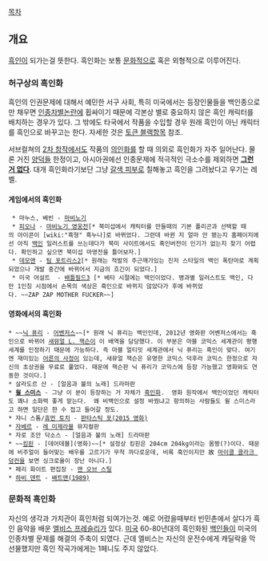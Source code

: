 [[목차]]
== 개요 ==
[[흑인]]이 되가는걸 뜻한다. 흑인화는 보통 [[문화]]적으로 혹은 외형적으로 이루어진다.

=== 허구상의 흑인화 ===
흑인의 인권문제에 대해서 예민한 서구 사회, 특히 미국에서는 등장인물들을 백인종으로만 채우면 [[인종차별]]논란에 휩싸이기 때문에 각본상 별로 중요하지 않은 흑인 캐릭터를 배치하는 경우가 있다. 그 밖에도 타국에서 작품을 수입할 경우 원래 흑인이 아닌 캐릭터를 흑인으로 바꾸고는 한다. 자세한 것은 [[토큰 블랙]]항목 참조.

서브컬쳐의 [[2차 창작]]에서도 작품의 [[의인화]]를 할 때 의외로 흑인화가 자주 일어난다.  물론 거진 [[양덕]]들 한정이고, 아시아권에선 인종문제에 적극적인 극소수를 제외하면 '''[[그런 거 없다]]'''.  대개 흑인화라기보단 그냥 [[갈색 피부]]로 칠해놓고 흑인을 그려놨다고 우기는 레벨.

==== 게임에서의 흑인화 ====
  * 마누스, 베빈 - [[마비노기]]
  * [[피오나(마비노기 영웅전)|피오나]] - [[마비노기 영웅전]][* 북미섭에서 캐릭터를 만들때의 기본 폴리곤과 선택할 때의 아이콘이 [wiki:"흑형" 흑누나]로 바뀌었다. 그런데 바뀐 지 얼마 안 됐는지 홈페이지에선 아직 [[백인]] 일러스트를 쓰는데다가 북미 사이트에서도 흑인버전이 인기가 없는지 찾기 어렵다. 확인하고 싶으면 북미섭 마영전을 틀어보자.]
  * [[데모맨(팀 포트리스2)|데모맨]] - [[팀 포트리스2]][* 원래는 적발의 주근깨가있는 진저 스타일의 백인 폭탄마로 계획되었으나 개발 중간에 바뀌어서 지금의 흐긴이 되었다.]
  * 미국 어설트  - [[배틀필드3]] [* 베타 시절에는 백인이었다. 병과별 일러스트도 백인, 다만 1인칭 시점에서 손목의 색상은 흑인으로 바뀌지 않았다가 후에 바뀌었다. ~~ZAP ZAP MOTHER FUCKER~~]

==== 영화에서의 흑인화 ====
 * ~~[[닉 퓨리]] - [[어벤저스]]~~[* 원래 닉 퓨리는 백인인데, 2012년 영화판 어벤저스에서는 흑인으로 바뀌어 [[새뮤얼 L. 잭슨]]이 이 배역을 담당했다. 이 부분은 마블 코믹스 세계관이 평행세계를 인정하기 때문에 가능하다. 즉 마블 얼티밋 세계관에서 닉 퓨리는 흑인이 맞다. 여기엔 재미있는 [[어른의 사정]]이 있는데, 새뮤얼 잭슨은 유명한 코믹스 덕후라 코믹스 한정으로 자신의 초상권을 무료로 풀었다. 때문에 잭슨판 닉 퓨리가 코믹스에 등장 가능했고 영화와도 연동한 것이다.]
 * 살라도르 산 - [얼음과 불의 노래] 드라마판
 * '''[[윌 스미스]]''' - 그냥 이 분이 등장하는 거 자체가 [[흑인화]].  영화 원작에서 백인이었던 캐릭터도 꽤나 소화력 좋게 맡는다.  왜 비백인으로 설정 바꿨냐고 항의하는 사람들도 윌 스미스라고 하면 일단은 한 수 접고 들어갈 정도.
 * 쟈니 스톰/[[휴먼 토치]] - [[판타스틱 포(2015 영화)]]
 * [[자베르]] - [[레 미제라블]] 뮤지컬판
 * 자로 조안 닥소스 - [얼음과 불의 노래] 드라마판
 * ~~[[킹핀(마블 코믹스)|킹핀]] - [데어데블](영화)~~[* 설정상 킹핀은 204cm 204kg이라는 몸짱(?)이다. 때문에 비주얼이 들어맞는 배우를 고르기가 무척 까다로운데, 비록 흑인이지만 故 [[마이클 클라크 덩컨]]을 보면 싱크로율이 장난 아니다.]
 * 페리 화이트 편집장 - [[맨 오브 스틸]]
 * [[하비 덴트]] - [[배트맨(1989)]]

=== 문화적 흑인화 ===
자신의 생각과 가치관이 흑인처럼 되여가는것. 예로 어렸을때부터 빈민촌에서 살다가 흑인 음악을 배운 [[엘비스 프레슬리]]가 있다. [[미국]] 60-80년대의 흑인화된 [[백인]]들이 미국의 인종차별 문제를 해결의 주축이 되였다. 근데 엘비스는 자신의 운전수에게 캐딜락을 막 선물했지만 흑인 작곡가에게는 1페니도 주지 않았다.
